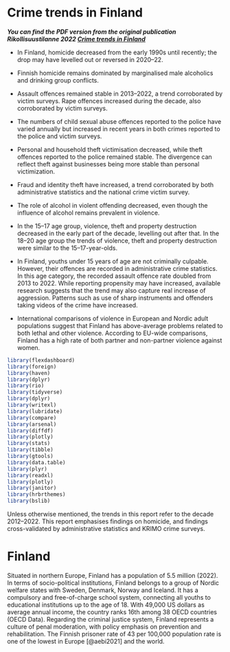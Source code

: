 # Crime trends in Finland {.unnumbered}

***You can find the PDF version from the original publication Rikollisuustilanne 2022 [Crime trends in Finland](https://helda.helsinki.fi/bitstream/handle/10138/352005/Katsauksia_52_Rikollisuustilanne_2021_2022.pdf#page=196)***

-   In Finland, homicide decreased from the early 1990s until recently; the drop may have levelled out or reversed in 2020--22.

-   Finnish homicide remains dominated by marginalised male alcoholics and drinking group conflicts.

-   Assault offences remained stable in 2013--2022, a trend corroborated by victim surveys. Rape offences increased during the decade, also corroborated by victim surveys.

-   The numbers of child sexual abuse offences reported to the police have varied annually but increased in recent years in both crimes reported to the police and victim surveys.

-   Personal and household theft victimisation decreased, while theft offences reported to the police remained stable. The divergence can reflect theft against businesses being more stable than personal victimization.

-   Fraud and identity theft have increased, a trend corroborated by both administrative statistics and the national crime victim survey.

-   The role of alcohol in violent offending decreased, even though the influence of alcohol remains prevalent in violence.

-   In the 15--17 age group, violence, theft and property destruction decreased in the early part of the decade, levelling out after that. In the 18--20 age group the trends of violence, theft and property destruction were similar to the 15--17-year-olds.

-   In Finland, youths under 15 years of age are not criminally culpable. However, their offences are recorded in administrative crime statistics. In this age category, the recorded assault offence rate doubled from 2013 to 2022. While reporting propensity may have increased, available research suggests that the trend may also capture real increase of aggression. Patterns such as use of sharp instruments and offenders taking videos of the crime have increased.

-   International comparisons of violence in European and Nordic adult populations suggest that Finland has above-average problems related to both lethal and other violence. According to EU-wide comparisons, Finland has a high rate of both partner and non-partner violence against women.

```{r setup, include=FALSE}
library(flexdashboard)
library(foreign)
library(haven)
library(dplyr)
library(rio)
library(tidyverse)
library(dplyr)
library(writexl)
library(lubridate)
library(compare)
library(arsenal)
library(diffdf)
library(plotly)
library(stats)
library(tibble)
library(gtools)
library(data.table)
library(plyr)
library(readxl)
library(plotly)
library(janitor)
library(hrbrthemes)
library(bslib)

```

Unless otherwise mentioned, the trends in this report refer to the decade 2012--2022. This report emphasises findings on homicide, and findings cross-validated by administrative statistics and KRIMO crime surveys.

# Finland

Situated in northern Europe, Finland has a population of 5.5 million (2022). In terms of socio-political institutions, Finland belongs to a group of Nordic welfare states with Sweden, Denmark, Norway and Iceland. It has a compulsory and free-of-charge school system, connecting all youths to educational institutions up to the age of 18. With 49,000 US dollars as average annual income, the country ranks 16th among 38 OECD countries (OECD Data). Regarding the criminal justice system, Finland represents a culture of penal moderation, with policy emphasis on prevention and rehabilitation. The Finnish prisoner rate of 43 per 100,000 population rate is one of the lowest in Europe [@aebi2021] and the world.
